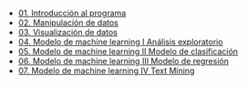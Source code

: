 - [01. Introducción al programa](../2023-06-13-01-introduccion-al-programa)
- [02. Manipulación de datos](../2023-06-13-02-manipulacion-de-datos)
- [03. Visualización de datos](../2023-06-13-03-visualizacion-de-datos)
- [04. Modelo de machine learning I Análisis exploratorio](../2023-06-13-04-modelo-de-machine-learning-i-analisis-exploratorio)
- [05. Modelo de machine learning II Modelo de clasificación](../2023-06-13-05-modelo-de-machine-learning-ii-modelo-de-clasificacion)
- [06. Modelo de machine learning III Modelo de regresión](../2023-06-13-06-modelo-de-machine-learning-iii-modelo-de-regresion)
- [07. Modelo de machine learning IV Text Mining](../2023-06-13-07-modelo-de-machine-learning-iv-text-mining)
